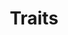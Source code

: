 ---
id: "q_php_hard_002"
questionType: "MULTIPLE_CHOICE"
title: "Traits"
description: "What is the purpose of traits in PHP?"
difficulty: "HARD"
category: "PHP"
options:
  - "To inherit multiple classes"
  - "To define interfaces"
  - "To reuse methods across classes"
  - "To override constructors"
correctAnswer: 2
---